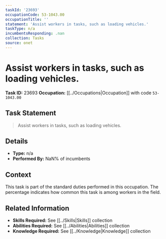 ```yaml
---
taskId: '23693'
occupationCode: 53-1043.00
occupationTitle: ''
statement: 'Assist workers in tasks, such as loading vehicles.'
taskType: n/a
incumbentsResponding: .nan
collection: Tasks
source: onet
---
```

# Assist workers in tasks, such as loading vehicles.

**Task ID:** 23693
**Occupation:** [[../Occupations|Occupation]] with code `53-1043.00`

## Task Statement

> Assist workers in tasks, such as loading vehicles.

## Details

- **Type:** n/a
- **Performed By:** NaN% of incumbents

## Context

This task is part of the standard duties performed in this occupation. The percentage indicates how common this task is among workers in the field.

## Related Information

- **Skills Required:** See [[../Skills|Skills]] collection
- **Abilities Required:** See [[../Abilities|Abilities]] collection
- **Knowledge Required:** See [[../Knowledge|Knowledge]] collection
